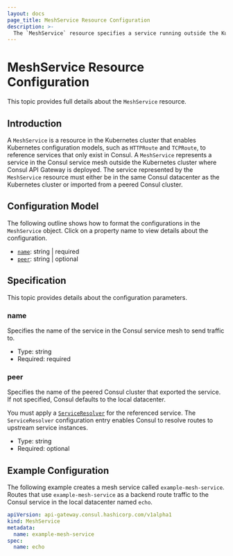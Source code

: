 ```yaml
---
layout: docs
page_title: MeshService Resource Configuration
description: >-
  The `MeshService` resource specifies a service running outside the Kubernetes cluster but in the same datacenter where the Consul API Gateway is deployed. Learn about its configuration model and reference specifications.
---
```


# MeshService Resource Configuration

This topic provides full details about the `MeshService` resource.

## Introduction

A `MeshService` is a resource in the Kubernetes cluster that enables Kubernetes configuration models, such as `HTTPRoute` and `TCPRoute`, to reference services that only exist in Consul.
A `MeshService` represents a service in the Consul service mesh outside the Kubernetes cluster where Consul API Gateway is deployed.
The service represented by the `MeshService` resource must either be in the same Consul datacenter as the Kubernetes cluster or imported from a peered Consul cluster.


## Configuration Model

The following outline shows how to format the configurations in the `MeshService` object. Click on a property name to view details about the configuration.

- [`name`](#name): string | required
- [`peer`](#peer): string | optional


## Specification

This topic provides details about the configuration parameters.

### name
Specifies the name of the service in the Consul service mesh to send traffic to.
- Type: string
- Required: required

### peer
Specifies the name of the peered Consul cluster that exported the service. If not specified, Consul defaults to the local datacenter.

You must apply a [`ServiceResolver`](/docs/connect/config-entries/service-resolver) for the referenced service. The `ServiceResolver` configuration entry enables Consul to resolve routes to upstream service instances.

- Type: string
- Required: optional

## Example Configuration

The following example creates a mesh service called `example-mesh-service`. Routes that use `example-mesh-service` as a backend route traffic to the Consul service in the local datacenter named `echo`.

<CodeBlockConfig filename="meshservice.yaml">

```yaml hideClipboard
apiVersion: api-gateway.consul.hashicorp.com/v1alpha1
kind: MeshService
metadata:
  name: example-mesh-service
spec:
  name: echo
```
</CodeBlockConfig>
